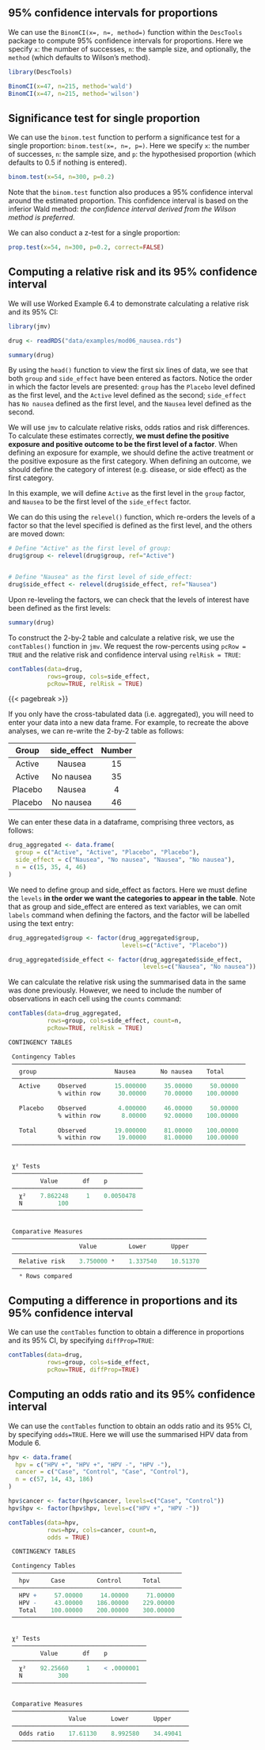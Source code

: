 ## 95% confidence intervals for proportions
We can use the `BinomCI(x=, n=, method=)` function within the `DescTools` package to compute 95% confidence intervals for proportions. Here we specify `x`: the number of successes, `n`: the sample size, and optionally, the `method` (which defaults to Wilson's method).

```r
library(DescTools)

BinomCI(x=47, n=215, method='wald')
BinomCI(x=47, n=215, method='wilson')
```

## Significance test for single proportion
We can use the `binom.test` function to perform a significance test for a single proportion: `binom.test(x=, n=, p=)`. Here we specify `x`: the number of successes, `n`: the sample size, and `p`: the hypothesised proportion (which defaults to 0.5 if nothing is entered).

```r
binom.test(x=54, n=300, p=0.2)
```

Note that the `binom.test` function also produces a 95% confidence interval around the estimated proportion. This confidence interval is based on the inferior Wald method: *the confidence interval derived from the Wilson method is preferred*.

We can also conduct a z-test for a single proportion:

```r
prop.test(x=54, n=300, p=0.2, correct=FALSE)
```

## Computing a relative risk and its 95% confidence interval

We will use Worked Example 6.4 to demonstrate calculating a relative risk and its 95% CI:

```r
library(jmv)

drug <- readRDS("data/examples/mod06_nausea.rds")

summary(drug)
```

By using the `head()` function to view the first six lines of data, we see that both `group` and `side_effect` have been entered as factors. Notice the order in which the factor levels are presented: `group` has the `Placebo` level defined as the first level, and the `Active` level defined as the second; `side_effect` has `No nausea` defined as the first level, and the `Nausea` level defined as the second.

We will use `jmv` to calculate relative risks, odds ratios and risk differences. To calculate these estimates correctly, **we must define the positive exposure and positive outcome to be the first level of a factor**. When defining an exposure for example, we should define the active treatment or the positive exposure as the first category. When defining an outcome, we should define the category of interest (e.g. disease, or side effect) as the first category.

In this example, we will define `Active` as the first level in the `group` factor, and `Nausea` to be the first level of the `side_effect` factor.

We can do this using the `relevel()` function, which re-orders the levels of a factor so that the level specified is defined as the first level, and the others are moved down:

```r
# Define "Active" as the first level of group:
drug$group <- relevel(drug$group, ref="Active")


# Define "Nausea" as the first level of side_effect:
drug$side_effect <- relevel(drug$side_effect, ref="Nausea")
```

Upon re-leveling the factors, we can check that the levels of interest have been defined as the first levels:

```r
summary(drug)
```

To construct the 2-by-2 table and calculate a relative risk, we use the `contTables()` function in `jmv`. We request the row-percents using `pcRow = TRUE` and the relative risk and confidence interval using `relRisk = TRUE`:

```r
contTables(data=drug, 
           rows=group, cols=side_effect, 
           pcRow=TRUE, relRisk = TRUE)
```

{{< pagebreak >}}

If you only have the cross-tabulated data (i.e. aggregated), you will need to enter your data into a new data frame. For example, to recreate the above analyses, we can re-write the 2-by-2 table as follows:

| Group | side_effect | Number |
|:------:|:------:|:------:|
| Active   | Nausea    | 15     |
| Active   | No nausea     | 35    |
| Placebo | Nausea    | 4     |
| Placebo | No nausea    | 46    |

We can enter these data in a dataframe, comprising three vectors, as follows:

```r
drug_aggregated <- data.frame(
  group = c("Active", "Active", "Placebo", "Placebo"),
  side_effect = c("Nausea", "No nausea", "Nausea", "No nausea"),
  n = c(15, 35, 4, 46)
)
```

We need to define group and side_effect as factors. Here we must define the `levels` **in the order we want the categories to appear in the table**. Note that as group and side_effect are entered as text variables, we can omit `labels` command when defining the factors, and the factor will be labelled using the text entry:

```r
drug_aggregated$group <- factor(drug_aggregated$group, 
                                levels=c("Active", "Placebo"))

drug_aggregated$side_effect <- factor(drug_aggregated$side_effect, 
                                      levels=c("Nausea", "No nausea"))
```

We can calculate the relative risk using the summarised data in the same was done previously. However, we need to include the number of observations in each cell using the `counts` command:

```r
contTables(data=drug_aggregated,
           rows=group, cols=side_effect, count=n,
           pcRow=TRUE, relRisk = TRUE)
```

```r
CONTINGENCY TABLES

 Contingency Tables                                                 
 ────────────────────────────────────────────────────────────────── 
   group                      Nausea       No nausea    Total       
 ────────────────────────────────────────────────────────────────── 
   Active     Observed        15.000000     35.00000     50.00000   
              % within row     30.00000     70.00000    100.00000   
                                                                    
   Placebo    Observed         4.000000     46.00000     50.00000   
              % within row      8.00000     92.00000    100.00000   
                                                                    
   Total      Observed        19.000000     81.00000    100.00000   
              % within row     19.00000     81.00000    100.00000   
 ────────────────────────────────────────────────────────────────── 


 χ² Tests                              
 ───────────────────────────────────── 
         Value       df    p           
 ───────────────────────────────────── 
   χ²    7.862248     1    0.0050478   
   N          100                      
 ───────────────────────────────────── 


 Comparative Measures                                    
 ─────────────────────────────────────────────────────── 
                    Value         Lower       Upper      
 ─────────────────────────────────────────────────────── 
   Relative risk    3.750000 ᵃ    1.337540    10.51370   
 ─────────────────────────────────────────────────────── 
   ᵃ Rows compared
```

## Computing a difference in proportions and its 95% confidence interval

We can use the `contTables` function to obtain a difference in proportions and its 95% CI, by specifying `diffProp=TRUE`:

```r
contTables(data=drug, 
           rows=group, cols=side_effect, 
           pcRow=TRUE, diffProp=TRUE)
```

## Computing an odds ratio and its 95% confidence interval

We can use the `contTables` function to obtain an odds ratio and its 95% CI, by specifying `odds=TRUE`. Here we will use the summarised HPV data from Module 6.

```r
hpv <- data.frame(
  hpv = c("HPV +", "HPV +", "HPV -", "HPV -"),
  cancer = c("Case", "Control", "Case", "Control"),
  n = c(57, 14, 43, 186)
)

hpv$cancer <- factor(hpv$cancer, levels=c("Case", "Control"))
hpv$hpv <- factor(hpv$hpv, levels=c("HPV +", "HPV -"))

contTables(data=hpv, 
           rows=hpv, cols=cancer, count=n,
           odds = TRUE)
```

```r
 CONTINGENCY TABLES

 Contingency Tables                               
 ──────────────────────────────────────────────── 
   hpv      Case         Control      Total       
 ──────────────────────────────────────────────── 
   HPV +     57.00000     14.00000     71.00000   
   HPV -     43.00000    186.00000    229.00000   
   Total    100.00000    200.00000    300.00000   
 ──────────────────────────────────────────────── 


 χ² Tests                               
 ────────────────────────────────────── 
         Value       df    p            
 ────────────────────────────────────── 
   χ²    92.25660     1    < .0000001   
   N          300                       
 ────────────────────────────────────── 


 Comparative Measures                               
 ────────────────────────────────────────────────── 
                 Value       Lower       Upper      
 ────────────────────────────────────────────────── 
   Odds ratio    17.61130    8.992580    34.49041   
 ────────────────────────────────────────────────── 
```
